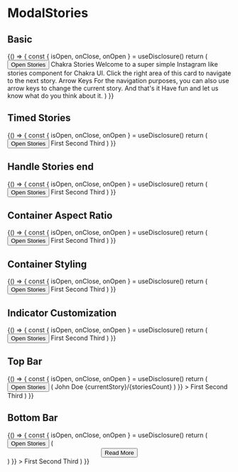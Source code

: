 
<Meta title="Components/ModalStories" component={ModalStories} />

# ModalStories

## Basic

<Canvas>
  <Story name="Basic">
    {() => {
      const { isOpen, onClose, onOpen } = useDisclosure()
      return (
        <Box>
          <Button onClick={onOpen}>Open Stories</Button>
          <ModalStories isOpen={isOpen} onClose={onClose}>
            <Box>
              <Heading>Chakra Stories</Heading>
              <Text marginTop="1rem">Welcome to a super simple Instagram like stories component for Chakra UI.</Text>
              <Text marginTop="1rem">Click the right area of this card to navigate to the next story.</Text>
            </Box>
            <Box>
              <Heading>Arrow Keys</Heading>
              <Text marginTop="1rem">
                For the navigation purposes, you can also use arrow keys to change the current story.
              </Text>
            </Box>
            <Box>
              <Heading>And that's it</Heading>
              <Text marginTop="1rem">Have fun and let us know what do you think about it.</Text>
            </Box>
          </ModalStories>
        </Box>
      )
    }}
  </Story>
</Canvas>

## Timed Stories

<Canvas>
  <Story name="Timed Stories">
    {() => {
      const { isOpen, onClose, onOpen } = useDisclosure()
      return (
        <Box>
          <Button onClick={onOpen}>Open Stories</Button>
          <ModalStories isOpen={isOpen} onClose={onClose} storyDuration={5}>
            <Box>First</Box>
            <Box>Second</Box>
            <Box>Third</Box>
          </ModalStories>
        </Box>
      )
    }}
  </Story>
</Canvas>

## Handle Stories end

<Canvas>
  <Story name="Handle Stories end">
    {() => {
      const { isOpen, onClose, onOpen } = useDisclosure()
      return (
        <Box>
          <Button onClick={onOpen}>Open Stories</Button>
          <ModalStories isOpen={isOpen} onClose={onClose} storyDuration={5} onStoriesCompleted={onClose}>
            <Box>First</Box>
            <Box>Second</Box>
            <Box>Third</Box>
          </ModalStories>
        </Box>
      )
    }}
  </Story>
</Canvas>

## Container Aspect Ratio

<Canvas>
  <Story name="Container Aspect Ratio">
    {() => {
      const { isOpen, onClose, onOpen } = useDisclosure()
      return (
        <Box>
          <Button onClick={onOpen}>Open Stories</Button>
          <ModalStories isOpen={isOpen} onClose={onClose} storyDuration={5} aspectRatio={2}>
            <Box>First</Box>
            <Box>Second</Box>
            <Box>Third</Box>
          </ModalStories>
        </Box>
      )
    }}
  </Story>
</Canvas>

## Container Styling

<Canvas>
  <Story name="Container Styling">
    {() => {
      const { isOpen, onClose, onOpen } = useDisclosure()
      return (
        <Box>
          <Button onClick={onOpen}>Open Stories</Button>
          <ModalStories isOpen={isOpen} onClose={onClose} storyDuration={5} backgroundColor="teal.50" borderRadius={0}>
            <Box>First</Box>
            <Box>Second</Box>
            <Box>Third</Box>
          </ModalStories>
        </Box>
      )
    }}
  </Story>
</Canvas>

## Indicator Customization

<Canvas>
  <Story name="Indicator Customization">
    {() => {
      const { isOpen, onClose, onOpen } = useDisclosure()
      return (
        <Box>
          <Button onClick={onOpen}>Open Stories</Button>
          <ModalStories
            isOpen={isOpen}
            onClose={onClose}
            storyDuration={5}
            indicator={{ activeColor: 'red.300', inactiveColor: 'yellow.200' }}
          >
            <Box>First</Box>
            <Box>Second</Box>
            <Box>Third</Box>
          </ModalStories>
        </Box>
      )
    }}
  </Story>
</Canvas>

## Top Bar

<Canvas>
  <Story name="Top Bar">
    {() => {
      const { isOpen, onClose, onOpen } = useDisclosure()
      return (
        <Box>
          <Button onClick={onOpen}>Open Stories</Button>
          <ModalStories
            isOpen={isOpen}
            onClose={onClose}
            storyDuration={5}
            components={{
              renderTopBar: ({ currentStory, storiesCount }) => (
                <Flex justify="space-between">
                  <HStack marginBottom="0.5rem">
                    <Avatar name="John Doe" size="sm" />
                    <Text>John Doe</Text>
                  </HStack>
                  <Text>
                    {currentStory}/{storiesCount}
                  </Text>
                </Flex>
              )
            }}
          >
            <Box>First</Box>
            <Box>Second</Box>
            <Box>Third</Box>
          </ModalStories>
        </Box>
      )
    }}
  </Story>
</Canvas>

## Bottom Bar

<Canvas>
  <Story name="Bottom Bar">
    {() => {
      const { isOpen, onClose, onOpen } = useDisclosure()
      return (
        <Box>
          <Button onClick={onOpen}>Open Stories</Button>
          <ModalStories
            isOpen={isOpen}
            onClose={onClose}
            storyDuration={5}
            components={{
              renderBottomBar: () => (
                <Center paddingY="0.5rem">
                  <Button>Read More</Button>
                </Center>
              )
            }}
          >
            <Box>First</Box>
            <Box>Second</Box>
            <Box>Third</Box>
          </ModalStories>
        </Box>
      )
    }}
  </Story>
</Canvas>
